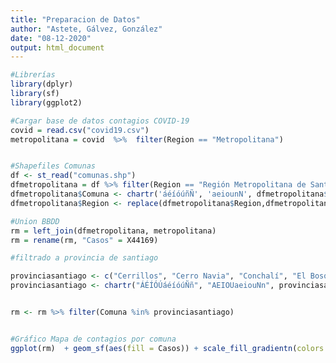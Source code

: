 ```yaml
---
title: "Preparacion de Datos"
author: "Astete, Gálvez, González"
date: "08-12-2020"
output: html_document
---
```


```r
#Librerías
library(dplyr)
library(sf)
library(ggplot2)

#Cargar base de datos contagios COVID-19
covid = read.csv("covid19.csv")
metropolitana = covid  %>%  filter(Region == "Metropolitana")


#Shapefiles Comunas
df <- st_read("comunas.shp")
dfmetropolitana = df %>% filter(Region == "Región Metropolitana de Santiago")
dfmetropolitana$Comuna <- chartr('áéíóúñÑ', 'aeiounN', dfmetropolitana$Comuna)
dfmetropolitana$Region <- replace(dfmetropolitana$Region,dfmetropolitana$Region== "Región Metropolitana de Santiago", "Metropolitana")

#Union BBDD
rm = left_join(dfmetropolitana, metropolitana)
rm = rename(rm, "Casos" = X44169)

#filtrado a provincia de santiago

provinciasantiago <- c("Cerrillos", "Cerro Navia", "Conchalí", "El Bosque", "Estación Central", "Huechuraba", "Independencia", "La Cisterna", "La Florida", "La Granja", "La Pintana", "La Reina","Las Condes", "Lo Barnechea", "Lo Espejo", "Lo Prado", "Macul", "Maipú", "Ñuñoa", "Pedro Aguirre Cerda", "Peñalolén", "Providencia", "Pudahuel", "Quilicura", "Quinta Normal", "Recoleta", "Renca", "San Joaquín", "San Miguel", "San Ramón", "Santiago", "Vitacura")
provinciasantiago <- chartr("ÁÉÍÓÚáéíóúÑñ", "AEIOUaeiouNn", provinciasantiago)


rm <- rm %>% filter(Comuna %in% provinciasantiago)


#Gráfico Mapa de contagios por comuna
ggplot(rm)  + geom_sf(aes(fill = Casos)) + scale_fill_gradientn(colors = viridis::viridis(20)) 
```

